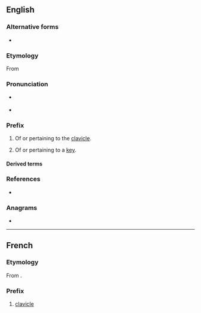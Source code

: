 ==English==

===Alternative forms===
* {{alter|en|cleid-}} {{q|before a vowel}}

===Etymology===
From {{af|en|κλείς|-o-|lang1=grc|t1=a key; the collarbone}}

===Pronunciation===
* {{a|RP}} {{IPA|en|/klʌɪ.də(ʊ)/}}
* {{a|GA}} {{IPA|en|/klaɪ.doʊ/|/klaɪ.də/}}

===Prefix===
{{en-prefix}}

# {{lb|en|anatomy}} Of or pertaining to the [[clavicle]].
# Of or pertaining to a [[key]].

====Derived terms====
{{prefixsee|en}}

===References===
* {{R:MWO}}

===Anagrams===
* {{anagrams|en|a=cdeilo|coiled|coldie|docile}}

----

==French==

===Etymology===
From {{etyl|grc|fr}}.

===Prefix===
{{fr-prefix}}

# [[clavicle]]
